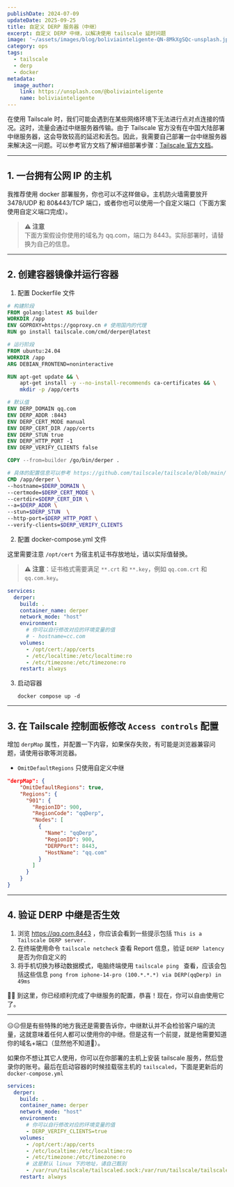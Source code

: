 ```yaml
---
publishDate: 2024-07-09
updateDate: 2025-09-25
title: 自定义 DERP 服务器（中继）
excerpt: 自定义 DERP 中继，以解决使用 tailscale 延时问题
image: '~/assets/images/blog/boliviainteligente-QN-8MkXgSQc-unsplash.jpg'
category: ops
tags:
  - tailscale
  - derp
  - docker
metadata:
  image_author:
    link: https://unsplash.com/@boliviainteligente
    name: boliviainteligente
---
```


在使用 Tailscale 时，我们可能会遇到在某些网络环境下无法进行点对点连接的情况。这时，流量会通过中继服务器传输。由于 Tailscale 官方没有在中国大陆部署中继服务器，这会导致较高的延迟和丢包。因此，我需要自己部署一台中继服务器来解决这一问题。可以参考官方文档了解详细部署步骤：[Tailscale 官方文档](https://tailscale.com/kb/1118/custom-derp-servers)。

---

## 1. 一台拥有公网 IP 的主机

我推荐使用 docker 部署服务，你也可以不这样做😃。主机防火墙需要放开 3478/UDP 和 80&443/TCP 端口，或者你也可以使用一个自定义端口（下面方案使用自定义端口完成）。

> **⚠️ 注意**  
> 下面方案假设你使用的域名为 qq.com，端口为 8443。实际部署时，请替换为自己的信息。

---

## 2. 创建容器镜像并运行容器

1. 配置 Dockerfile 文件

```dockerfile
# 构建阶段
FROM golang:latest AS builder
WORKDIR /app
ENV GOPROXY=https://goproxy.cn # 使用国内的代理
RUN go install tailscale.com/cmd/derper@latest

# 运行阶段
FROM ubuntu:24.04
WORKDIR /app
ARG DEBIAN_FRONTEND=noninteractive

RUN apt-get update && \
    apt-get install -y --no-install-recommends ca-certificates && \
    mkdir -p /app/certs

# 默认值
ENV DERP_DOMAIN qq.com
ENV DERP_ADDR :8443
ENV DERP_CERT_MODE manual
ENV DERP_CERT_DIR /app/certs
ENV DERP_STUN true
ENV DERP_HTTP_PORT -1
ENV DERP_VERIFY_CLIENTS false

COPY --from=builder /go/bin/derper .

# 具体的配置信息可以参考 https://github.com/tailscale/tailscale/blob/main/cmd/derper/derper.go
CMD /app/derper \
--hostname=$DERP_DOMAIN \
--certmode=$DERP_CERT_MODE \
--certdir=$DERP_CERT_DIR \
--a=$DERP_ADDR \
--stun=$DERP_STUN  \
--http-port=$DERP_HTTP_PORT \
--verify-clients=$DERP_VERIFY_CLIENTS
```

2. 配置 docker-compose.yml 文件

这里需要注意 `/opt/cert` 为宿主机证书存放地址，请以实际值替换。

> **⚠️ 注意**：证书格式需要满足 `**.crt` 和 `**.key`，例如 `qq.com.crt` 和 `qq.com.key`。

```yaml
services:
  derper:
    build: .
    container_name: derper
    network_mode: "host"
    environment:
      # 你可以自行修改对应的环境变量的值
      # - hostname=cc.com
    volumes:
      - /opt/cert:/app/certs
      - /etc/localtime:/etc/localtime:ro
      - /etc/timezone:/etc/timezone:ro
    restart: always
```

3. 启动容器

   `docker compose up -d`

---

## 3. 在 Tailscale 控制面板修改 `Access controls` 配置

增加 `derpMap` 属性，并配置一下内容，如果保存失败，有可能是浏览器兼容问题，请使用谷歌等浏览器。

- `OmitDefaultRegions` 只使用自定义中继

```json
"derpMap": {
    "OmitDefaultRegions": true,
    "Regions": {
      "901": {
        "RegionID": 900,
        "RegionCode": "qqDerp",
        "Nodes": [
          {
            "Name": "qqDerp",
            "RegionID": 900,
            "DERPPort": 8443,
            "HostName": "qq.com"
          }
        ]
      }
    }
}
```

---

## 4. 验证 DERP 中继是否生效

1. 浏览 https://qq.com:8443 ，你应该会看到一些提示包括 `This is a Tailscale DERP server.`
2. 在终端使用命令 `tailscale netcheck` 查看 Report 信息，验证 `DERP latency` 是否为你自定义的
3. 将手机切换为移动数据模式，电脑终端使用 `tailscale ping ` 查看，应该会包括这些信息 `pong from iphone-14-pro (100.*.*.*) via DERP(qqDerp) in 49ms`

🎊🎊 到这里，你已经顺利完成了中继服务的配置，恭喜！现在，你可以自由使用它了。

---

😑😑但是有些特殊的地方我还是需要告诉你，中继默认并不会检验客户端的流量，这就意味着任何人都可以使用你的中继。但是这有一个前提，就是他需要知道你的域名+端口（显然他不知道🤣）。

如果你不想让其它人使用，你可以在你部署的主机上安装 tailscale 服务，然后登录你的账号。最后在启动容器的时候挂载宿主机的 `tailscaled`，下面是更新后的 `docker-compose.yml`

```yaml
services:
  derper:
    build: .
    container_name: derper
    network_mode: "host"
    environment:
      # 你可以自行修改对应的环境变量的值
      - DERP_VERIFY_CLIENTS=true
    volumes:
      - /opt/cert:/app/certs
      - /etc/localtime:/etc/localtime:ro
      - /etc/timezone:/etc/timezone:ro
      # 这是默认 linux 下的地址，请自己甄别
      - /var/run/tailscale/tailscaled.sock:/var/run/tailscale/tailscaled.sock
    restart: always
```

